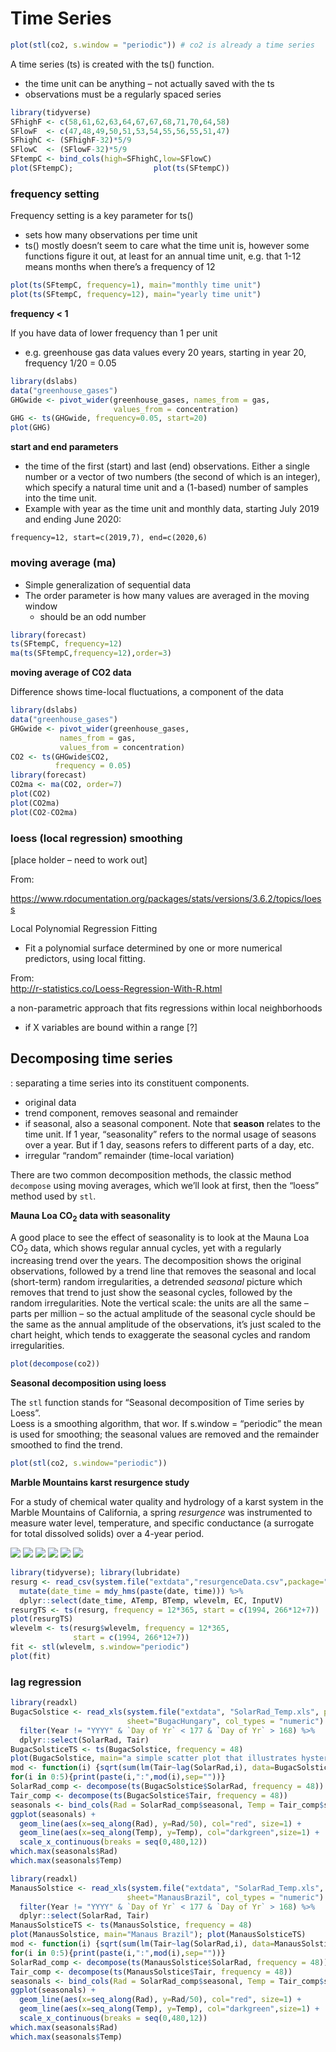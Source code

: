 # Time Series

```r
plot(stl(co2, s.window = "periodic")) # co2 is already a time series
```

A time series (ts) is created with the ts() function.

- the time unit can be anything – not actually saved with the ts
- observations must be a regularly spaced series

```r
library(tidyverse)
SFhighF <- c(58,61,62,63,64,67,67,68,71,70,64,58)
SFlowF  <- c(47,48,49,50,51,53,54,55,56,55,51,47)
SFhighC <- (SFhighF-32)*5/9
SFlowC  <- (SFlowF-32)*5/9
SFtempC <- bind_cols(high=SFhighC,low=SFlowC)
plot(SFtempC);                  plot(ts(SFtempC))

```

### frequency setting

Frequency setting is a key parameter for ts()

- sets how many observations per time unit
- ts() mostly doesn't seem to care what the time unit is, however some functions figure it out, at least for an annual time unit, e.g. that 1-12 means months when there's a frequency of 12

```r
plot(ts(SFtempC, frequency=1), main="monthly time unit")
plot(ts(SFtempC, frequency=12), main="yearly time unit")

```

**frequency < 1**

If you have data of lower frequency than 1 per unit

- e.g. greenhouse gas data values every 20 years, starting in year 20, frequency 1/20 = 0.05

```r
library(dslabs)
data("greenhouse_gases")
GHGwide <- pivot_wider(greenhouse_gases, names_from = gas, 
                       values_from = concentration)
GHG <- ts(GHGwide, frequency=0.05, start=20) 
plot(GHG)

```

**start and end parameters**

- the time of the first (start) and last (end) observations. Either a single number or a vector of two numbers (the second of which is an integer), which specify a natural time unit and a (1-based) number of samples into the time unit.
- Example with year as the time unit and monthly data, starting July 2019 and ending June 2020:

`frequency=12, start=c(2019,7), end=c(2020,6)`

### moving average (ma)

- Simple generalization of sequential data
- The order parameter is how many values are averaged in the moving window
   - should be an odd number
   
```r
library(forecast)
ts(SFtempC, frequency=12)
ma(ts(SFtempC,frequency=12),order=3)
```

**moving average of CO2 data**

Difference shows time-local fluctuations, a component of the data

```r
library(dslabs)
data("greenhouse_gases")
GHGwide <- pivot_wider(greenhouse_gases, 
           names_from = gas, 
           values_from = concentration)
CO2 <- ts(GHGwide$CO2,
          frequency = 0.05)
library(forecast)
CO2ma <- ma(CO2, order=7)
plot(CO2)
plot(CO2ma)
plot(CO2-CO2ma)
```

### loess (local regression) smoothing

[place holder -- need to work out]

From: 

<a href="https://www.rdocumentation.org/packages/stats/versions/3.6.2/topics/loess">https://www.rdocumentation.org/packages/stats/versions/3.6.2/topics/loess</a> 

Local Polynomial Regression Fitting

- Fit a polynomial surface determined by one or more numerical predictors, using local fitting.

From:  
<a href="http://r-statistics.co/Loess-Regression-With-R.html">http://r-statistics.co/Loess-Regression-With-R.html</a>

a non-parametric approach that fits regressions within local neighborhoods

- if X variables are bound within a range  [?]

## Decomposing time series

: separating a time series into its constituent components. 

- original data
- trend component, removes seasonal and remainder
- if seasonal, also a seasonal component. Note that **season** relates to the time unit. If 1 year, "seasonality" refers to the
normal usage of seasons over a year. But if 1 day, seasons refers to different parts of a day, etc.
- irregular "random" remainder (time-local variation)

There are two common decomposition methods, the classic method `decompose` using moving averages, which we'll look
at first, then the "loess" method used by `stl`.

**Mauna Loa CO~2~ data with seasonality**

A good place to see the effect of seasonality is to look at the Mauna Loa CO~2~ data, which shows regular annual cycles, yet with
a regularly increasing trend over the years. The decomposition shows the original observations, followed by a trend line that removes the seasonal and local (short-term) random irregularities, a detrended *seasonal* picture which removes that trend to just show the seasonal cycles, followed by the random irregularities. Note the vertical scale: the units are all the same -- parts per million -- so the actual amplitude of the seasonal cycle should be the same as the annual amplitude of the observations, it's just scaled to the chart height, which tends to exaggerate the seasonal cycles and random irregularities. 

```r
plot(decompose(co2))
```

**Seasonal decomposition using loess**

The `stl` function stands for "Seasonal decomposition of Time series by Loess".  
Loess is a smoothing algorithm, that wor. If s.window = "periodic" the mean is used for smoothing;
the seasonal values are removed and the remainder smoothed to find the trend. 


```r
plot(stl(co2, s.window="periodic"))

```

**Marble Mountains karst resurgence study**

For a study of chemical water quality and hydrology of a karst system in the Marble Mountains of California, 
a spring *resurgence* was instrumented to measure water level, temperature, and specific conductance (a surrogate for total dissolved solids) over a 4-year period.

<img src="img/resurgenceInstallation.png">
<img src="img/resurgenceProfile.png">
<img src="img/instrumentationPicture.png">
<img src="img/instrumentationLower.png">
<img src="img/instrumentationDiagram.png">
<img src="img/stillingWell.png">

```r
library(tidyverse); library(lubridate)
resurg <- read_csv(system.file("extdata","resurgenceData.csv",package="iGIScData")) %>%
  mutate(date_time = mdy_hms(paste(date, time))) %>%
  dplyr::select(date_time, ATemp, BTemp, wlevelm, EC, InputV)
resurgTS <- ts(resurg, frequency = 12*365, start = c(1994, 266*12+7))
plot(resurgTS)
wlevelm <- ts(resurg$wlevelm, frequency = 12*365, 
              start = c(1994, 266*12+7))
fit <- stl(wlevelm, s.window="periodic")
plot(fit)
```

### lag regression

```r
library(readxl)
BugacSolstice <- read_xls(system.file("extdata", "SolarRad_Temp.xls", package="iGIScData"), 
                          sheet="BugacHungary", col_types = "numeric") %>%
  filter(Year != "YYYY" & `Day of Yr` < 177 & `Day of Yr` > 168) %>%
  dplyr::select(SolarRad, Tair)
BugacSolsticeTS <- ts(BugacSolstice, frequency = 48)
plot(BugacSolstice, main="a simple scatter plot that illustrates hysteresis"); plot(BugacSolsticeTS)
mod <- function(i) {sqrt(sum(lm(Tair~lag(SolarRad,i), data=BugacSolsticeTS)$resid**2))}
for(i in 0:5){print(paste(i,":",mod(i),sep=""))}
SolarRad_comp <- decompose(ts(BugacSolstice$SolarRad, frequency = 48))
Tair_comp <- decompose(ts(BugacSolstice$Tair, frequency = 48))
seasonals <- bind_cols(Rad = SolarRad_comp$seasonal, Temp = Tair_comp$seasonal)
ggplot(seasonals) + 
  geom_line(aes(x=seq_along(Rad), y=Rad/50), col="red", size=1) + 
  geom_line(aes(x=seq_along(Temp), y=Temp), col="darkgreen",size=1) +
  scale_x_continuous(breaks = seq(0,480,12))
which.max(seasonals$Rad)
which.max(seasonals$Temp)
```

```r
library(readxl)
ManausSolstice <- read_xls(system.file("extdata", "SolarRad_Temp.xls", package="iGIScData"), 
                          sheet="ManausBrazil", col_types = "numeric") %>%
  filter(Year != "YYYY" & `Day of Yr` < 177 & `Day of Yr` > 168) %>%
  dplyr::select(SolarRad, Tair)
ManausSolsticeTS <- ts(ManausSolstice, frequency = 48)
plot(ManausSolstice, main="Manaus Brazil"); plot(ManausSolsticeTS)
mod <- function(i) {sqrt(sum(lm(Tair~lag(SolarRad,i), data=ManausSolsticeTS)$resid**2))}
for(i in 0:5){print(paste(i,":",mod(i),sep=""))}
SolarRad_comp <- decompose(ts(ManausSolstice$SolarRad, frequency = 48))
Tair_comp <- decompose(ts(ManausSolstice$Tair, frequency = 48))
seasonals <- bind_cols(Rad = SolarRad_comp$seasonal, Temp = Tair_comp$seasonal)
ggplot(seasonals) + 
  geom_line(aes(x=seq_along(Rad), y=Rad/50), col="red", size=1) + 
  geom_line(aes(x=seq_along(Temp), y=Temp), col="darkgreen",size=1) +
  scale_x_continuous(breaks = seq(0,480,12))
which.max(seasonals$Rad)
which.max(seasonals$Temp)
```
